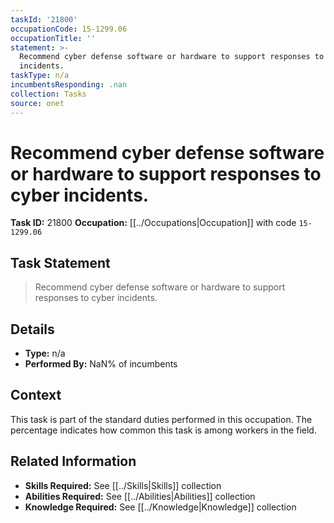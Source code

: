 ```yaml
---
taskId: '21800'
occupationCode: 15-1299.06
occupationTitle: ''
statement: >-
  Recommend cyber defense software or hardware to support responses to cyber
  incidents.
taskType: n/a
incumbentsResponding: .nan
collection: Tasks
source: onet
---
```

# Recommend cyber defense software or hardware to support responses to cyber incidents.

**Task ID:** 21800
**Occupation:** [[../Occupations|Occupation]] with code `15-1299.06`

## Task Statement

> Recommend cyber defense software or hardware to support responses to cyber incidents.

## Details

- **Type:** n/a
- **Performed By:** NaN% of incumbents

## Context

This task is part of the standard duties performed in this occupation. The percentage indicates how common this task is among workers in the field.

## Related Information

- **Skills Required:** See [[../Skills|Skills]] collection
- **Abilities Required:** See [[../Abilities|Abilities]] collection
- **Knowledge Required:** See [[../Knowledge|Knowledge]] collection
